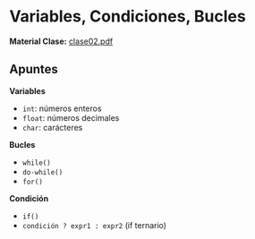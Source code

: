 
# Variables, Condiciones, Bucles
**Material Clase:** <a href="/ti3v11/docs/clase02.pdf" target="_blank" rel="noopener noreferrer" className={styles.link}>clase02.pdf</a>

## Apuntes

**Variables**
- `int`: números enteros
- `float`: números decimales
-  `char`: carácteres

**Bucles**
- `while()`
- `do-while()`
- `for()`

**Condición**
- `if()`
- `condición ? expr1 : expr2`  (if ternario)
